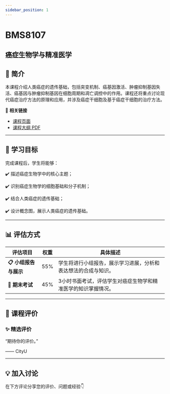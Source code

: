 ```yaml
---
sidebar_position: 1
---
```


# BMS8107
## 癌症生物学与精准医学

## **📘 简介**
本课程介绍人类癌症的遗传基础，包括突变机制、癌基因激活、肿瘤抑制基因失活、癌基因与肿瘤抑制基因在细胞周期和凋亡调控中的作用。课程还将重点讨论现代癌症治疗方法的原理和应用，并涉及癌症干细胞及基于癌症干细胞的治疗方法。

🔗 **相关链接**
- [课程页面](https://www.cityu.edu.hk/catalogue/pg/202526/course/BMS8107.htm)
- [课程大纲 PDF](https://www.cityu.edu.hk/catalogue/pg/202526/course/BMS8107.pdf)

---

## **🎯 学习目标**

完成课程后，学生将能够：


✔️ 描述癌症生物学中的核心主题；

✔️ 识别癌症生物学的细胞基础和分子机制；

✔️ 结合人类癌症的遗传基础；

✔️ 设计概念图，展示人类癌症的遗传基础。

---

## **📊 评估方式**

| **评估项目**          | **权重** | **具体描述**                                                                                     |
|----------------------|---------|-----------------------------------------------------------------------------------------------|
| **📋 小组报告与展示**  | 55%     | 学生将进行小组报告，展示学习进展，分析和表达想法的合成与知识。                                   |
| **📄 期末考试**        | 45%     | 3小时书面考试，评估学生对癌症生物学和精准医学的知识掌握情况。                                    |

---

## **💬 课程评价**

### ✨ **精选评价**
<div className={commentStyles.commentBox}>
    <p className={commentStyles.commentText}>
        “期待你的评价。”
    </p>
    <p className={commentStyles.commentAuthor}>—— CityU</p>
</div>

---

## **💡 加入讨论**

在下方评论分享您的评价、问题或经验👇
<Utterances />
